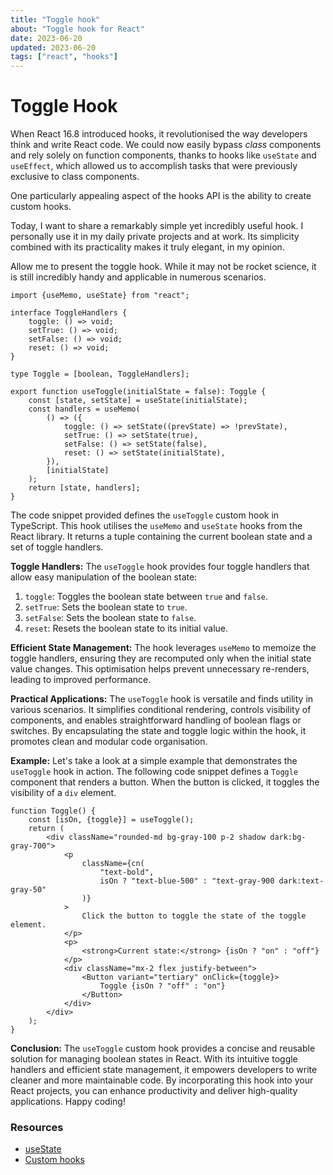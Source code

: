 ```yaml
---
title: "Toggle hook"
about: "Toggle hook for React"
date: 2023-06-20
updated: 2023-06-20
tags: ["react", "hooks"]
---
```


# Toggle Hook

When React 16.8 introduced hooks, it revolutionised the way developers think and write React code. We could now easily bypass _class_ components and rely solely on function components, thanks to hooks like `useState` and `useEffect`, which allowed us to accomplish tasks that were previously exclusive to class components.

One particularly appealing aspect of the hooks API is the ability to create custom hooks.

Today, I want to share a remarkably simple yet incredibly useful hook. I personally use it in my daily private projects and at work. Its simplicity combined with its practicality makes it truly elegant, in my opinion.

Allow me to present the toggle hook. While it may not be rocket science, it is still incredibly handy and applicable in numerous scenarios.

```tsx
import {useMemo, useState} from "react";

interface ToggleHandlers {
	toggle: () => void;
	setTrue: () => void;
	setFalse: () => void;
	reset: () => void;
}

type Toggle = [boolean, ToggleHandlers];

export function useToggle(initialState = false): Toggle {
	const [state, setState] = useState(initialState);
	const handlers = useMemo(
		() => ({
			toggle: () => setState((prevState) => !prevState),
			setTrue: () => setState(true),
			setFalse: () => setState(false),
			reset: () => setState(initialState),
		}),
		[initialState]
	);
	return [state, handlers];
}
```

The code snippet provided defines the `useToggle` custom hook in TypeScript. This hook utilises the `useMemo` and `useState` hooks from the React library. It returns a tuple containing the current boolean state and a set of toggle handlers.

**Toggle Handlers:**
The `useToggle` hook provides four toggle handlers that allow easy manipulation of the boolean state:

1. `toggle`: Toggles the boolean state between `true` and `false`.
2. `setTrue`: Sets the boolean state to `true`.
3. `setFalse`: Sets the boolean state to `false`.
4. `reset`: Resets the boolean state to its initial value.

**Efficient State Management:**
The hook leverages `useMemo` to memoize the toggle handlers, ensuring they are recomputed only when the initial state value changes. This optimisation helps prevent unnecessary re-renders, leading to improved performance.

**Practical Applications:**
The `useToggle` hook is versatile and finds utility in various scenarios. It simplifies conditional rendering, controls visibility of components, and enables straightforward handling of boolean flags or switches. By encapsulating the state and toggle logic within the hook, it promotes clean and modular code organisation.

**Example:**
Let's take a look at a simple example that demonstrates the `useToggle` hook in action. The following code snippet defines a `Toggle` component that renders a button. When the button is clicked, it toggles the visibility of a `div` element.

```tsx
function Toggle() {
	const [isOn, {toggle}] = useToggle();
	return (
		<div className="rounded-md bg-gray-100 p-2 shadow dark:bg-gray-700">
			<p
				className={cn(
					"text-bold",
					isOn ? "text-blue-500" : "text-gray-900 dark:text-gray-50"
				)}
			>
				Click the button to toggle the state of the toggle element.
			</p>
			<p>
				<strong>Current state:</strong> {isOn ? "on" : "off"}
			</p>
			<div className="mx-2 flex justify-between">
				<Button variant="tertiary" onClick={toggle}>
					Toggle {isOn ? "off" : "on"}
				</Button>
			</div>
		</div>
	);
}
```

**Conclusion:**
The `useToggle` custom hook provides a concise and reusable solution for managing boolean states in React. With its intuitive toggle handlers and efficient state management, it empowers developers to write cleaner and more maintainable code. By incorporating this hook into your React projects, you can enhance productivity and deliver high-quality applications. Happy coding!

### Resources

- [useState](https://react.dev/reference/react/useState)
- [Custom hooks](https://react.dev/learn/reusing-logic-with-custom-hooks)
